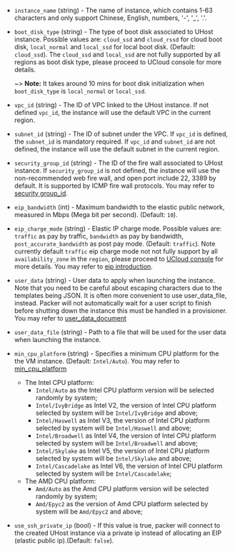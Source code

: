 <!-- Code generated from the comments of the RunConfig struct in builder/ucloud/common/run_config.go; DO NOT EDIT MANUALLY -->

- `instance_name` (string) - The name of instance, which contains 1-63 characters and only support Chinese,
  English, numbers, '-', '\_', '.'.

- `boot_disk_type` (string) - The type of boot disk associated to UHost instance.
  Possible values are: `cloud_ssd` and `cloud_rssd` for cloud boot disk, `local_normal` and `local_ssd`
  for local boot disk. (Default: `cloud_ssd`). The `cloud_ssd` and `local_ssd` are not fully supported
  by all regions as boot disk type, please proceed to UCloud console for more details.
  
  ~> **Note:** It takes around 10 mins for boot disk initialization when `boot_disk_type` is `local_normal` or `local_ssd`.

- `vpc_id` (string) - The ID of VPC linked to the UHost instance. If not defined `vpc_id`, the instance will use the default VPC in the current region.

- `subnet_id` (string) - The ID of subnet under the VPC. If `vpc_id` is defined, the `subnet_id` is mandatory required.
  If `vpc_id` and `subnet_id` are not defined, the instance will use the default subnet in the current region.

- `security_group_id` (string) - The ID of the fire wall associated to UHost instance. If `security_group_id` is not defined,
  the instance will use the non-recommended web fire wall, and open port include 22, 3389 by default.
  It is supported by ICMP fire wall protocols.
  You may refer to [security group_id](https://docs.ucloud.cn/network/firewall/firewall).

- `eip_bandwidth` (int) - Maximum bandwidth to the elastic public network, measured in Mbps (Mega bit per second). (Default: `10`).

- `eip_charge_mode` (string) - Elastic IP charge mode. Possible values are: `traffic` as pay by traffic, `bandwidth` as pay by bandwidth,
  `post_accurate_bandwidth` as post pay mode. (Default: `traffic`).
  Note currently default `traffic` eip charge mode not not fully support by all `availability_zone`
  in the `region`, please proceed to [UCloud console](https://console.ucloud.cn/unet/eip/create) for more details.
  You may refer to [eip introduction](https://docs.ucloud.cn/unet/eip/introduction).

- `user_data` (string) - User data to apply when launching the instance.
  Note that you need to be careful about escaping characters due to the templates
  being JSON. It is often more convenient to use user_data_file, instead.
  Packer will not automatically wait for a user script to finish before
  shutting down the instance this must be handled in a provisioner.
  You may refer to [user_data_document](https://docs.ucloud.cn/uhost/guide/metadata/userdata)

- `user_data_file` (string) - Path to a file that will be used for the user data when launching the instance.

- `min_cpu_platform` (string) - Specifies a minimum CPU platform for the the VM instance. (Default: `Intel/Auto`).
  You may refer to [min_cpu_platform](https://docs.ucloud.cn/uhost/introduction/uhost/type_new)
     - The Intel CPU platform:
         - `Intel/Auto` as the Intel CPU platform version will be selected randomly by system;
         - `Intel/IvyBridge` as Intel V2, the version of Intel CPU platform selected by system will be `Intel/IvyBridge` and above;
         - `Intel/Haswell` as Intel V3,  the version of Intel CPU platform selected by system will be `Intel/Haswell` and above;
         - `Intel/Broadwell` as Intel V4, the version of Intel CPU platform selected by system will be `Intel/Broadwell` and above;
         - `Intel/Skylake` as Intel V5, the version of Intel CPU platform selected by system will be `Intel/Skylake` and above;
         - `Intel/Cascadelake` as Intel V6, the version of Intel CPU platform selected by system will be `Intel/Cascadelake`;
     - The AMD CPU platform:
         - `Amd/Auto` as the Amd CPU platform version will be selected randomly by system;
         - `Amd/Epyc2` as the version of Amd CPU platform selected by system will be `Amd/Epyc2` and above;

- `use_ssh_private_ip` (bool) - If this value is true, packer will connect to the created UHost instance via a private ip
  instead of allocating an EIP (elastic public ip).(Default: `false`).
